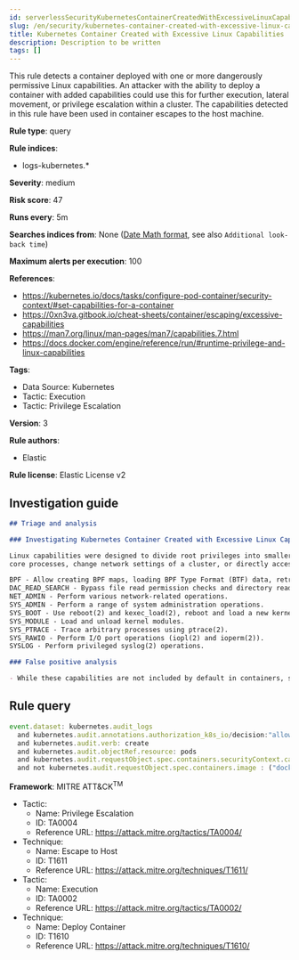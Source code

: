 ```yaml
---
id: serverlessSecurityKubernetesContainerCreatedWithExcessiveLinuxCapabilities
slug: /en/security/kubernetes-container-created-with-excessive-linux-capabilities
title: Kubernetes Container Created with Excessive Linux Capabilities
description: Description to be written
tags: []
---
```


<div id="kubernetes-container-created-with-excessive-linux-capabilities"></div>

This rule detects a container deployed with one or more dangerously permissive Linux capabilities. An attacker with the ability to deploy a container with added capabilities could use this for further execution, lateral movement, or privilege escalation within a cluster. The capabilities detected in this rule have been used in container escapes to the host machine.

**Rule type**: query

**Rule indices**: 

* logs-kubernetes.*

**Severity**: medium

**Risk score**: 47

**Runs every**: 5m

**Searches indices from**: None ([Date Math format](((ref))/common-options.html#date-math), see also <DocLink id="serverlessSecurityRulesUiCreate" section="set-the-rules-schedule">`Additional look-back time`</DocLink>)

**Maximum alerts per execution**: 100

**References**: 

* https://kubernetes.io/docs/tasks/configure-pod-container/security-context/#set-capabilities-for-a-container
* https://0xn3va.gitbook.io/cheat-sheets/container/escaping/excessive-capabilities
* https://man7.org/linux/man-pages/man7/capabilities.7.html
* https://docs.docker.com/engine/reference/run/#runtime-privilege-and-linux-capabilities

**Tags**: 

* Data Source: Kubernetes
* Tactic: Execution
* Tactic: Privilege Escalation

**Version**: 3

**Rule authors**: 

* Elastic

**Rule license**: Elastic License v2

## Investigation guide

```markdown
## Triage and analysis

### Investigating Kubernetes Container Created with Excessive Linux Capabilities

Linux capabilities were designed to divide root privileges into smaller units. Each capability grants a thread just enough power to perform specific privileged tasks. In Kubernetes, containers are given a set of default capabilities that can be dropped or added to at the time of creation. Added capabilities entitle containers in a pod with additional privileges that can be used to change
core processes, change network settings of a cluster, or directly access the underlying host. The following have been used in container escape techniques:

BPF - Allow creating BPF maps, loading BPF Type Format (BTF) data, retrieve JITed code of BPF programs, and more.
DAC_READ_SEARCH - Bypass file read permission checks and directory read and execute permission checks.
NET_ADMIN - Perform various network-related operations.
SYS_ADMIN - Perform a range of system administration operations.
SYS_BOOT - Use reboot(2) and kexec_load(2), reboot and load a new kernel for later execution.
SYS_MODULE - Load and unload kernel modules.
SYS_PTRACE - Trace arbitrary processes using ptrace(2).
SYS_RAWIO - Perform I/O port operations (iopl(2) and ioperm(2)).
SYSLOG - Perform privileged syslog(2) operations.

### False positive analysis

- While these capabilities are not included by default in containers, some legitimate images may need to add them. This rule leaves space for the exception of trusted container images. To add an exception, add the trusted container image name to the query field, kubernetes.audit.requestObject.spec.containers.image.
```

## Rule query

```js
event.dataset: kubernetes.audit_logs
  and kubernetes.audit.annotations.authorization_k8s_io/decision:"allow"
  and kubernetes.audit.verb: create
  and kubernetes.audit.objectRef.resource: pods
  and kubernetes.audit.requestObject.spec.containers.securityContext.capabilities.add: ("BPF" or "DAC_READ_SEARCH"  or "NET_ADMIN" or "SYS_ADMIN" or "SYS_BOOT" or "SYS_MODULE" or "SYS_PTRACE" or "SYS_RAWIO"  or "SYSLOG")
  and not kubernetes.audit.requestObject.spec.containers.image : ("docker.elastic.co/beats/elastic-agent:8.4.0" or "rancher/klipper-lb:v0.3.5" or "")

```

**Framework**: MITRE ATT&CK<sup>TM</sup>

* Tactic:
    * Name: Privilege Escalation
    * ID: TA0004
    * Reference URL: https://attack.mitre.org/tactics/TA0004/
* Technique:
    * Name: Escape to Host
    * ID: T1611
    * Reference URL: https://attack.mitre.org/techniques/T1611/
* Tactic:
    * Name: Execution
    * ID: TA0002
    * Reference URL: https://attack.mitre.org/tactics/TA0002/
* Technique:
    * Name: Deploy Container
    * ID: T1610
    * Reference URL: https://attack.mitre.org/techniques/T1610/

